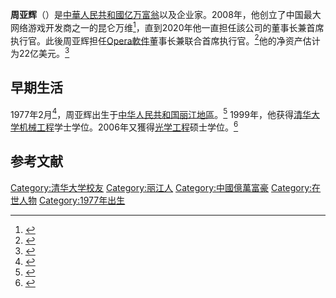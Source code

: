 {{Infobox person
| name = Zhou Yahui
| image = 
| caption = 
| native_name = 周亚辉
| birth_date = {{birth year and age|1977|2}}
| birth_place = {{PRC}}[[雲南省|雲南省]][[丽江地区|丽江地区]]
| death_date = 
| death_place = 
| nationality = {{PRC}}
| other_names = 
| education = [[清華大學|清華大學]]
| children = 
}}  
'''周亚辉'''（{{bd|1977年|2月||}}）是[[中華人民共和國|中華人民共和國]][[亿万富翁|亿万富翁]]以及企业家。2008年，他创立了中国最大网络游戏开发商之一的昆仑万维<ref>{{Cite news|date=2020-05-29|title=China's Kunlun says U.S approves sale of Grindr to investor group|language=en|work=Reuters|url=https://www.reuters.com/article/us-grindr-m-a-sanvincente-idUSKBN2352PR|accessdate=2020-08-31|archive-date=2020-12-09|archive-url=https://web.archive.org/web/20201209103905/https://www.reuters.com/article/us-grindr-m-a-sanvincente-idUSKBN2352PR|dead-url=no}}</ref>，直到2020年他一直担任該公司的董事长兼首席执行官。此後周亚辉担任[[Opera軟件|Opera軟件]]董事长兼联合首席执行官。<ref name=":1">{{Cite web|title=Unveiled! Yahui Zhou, 42-Year Old Chinese Billionaire is Behind the Opay Revolution in Nigeria|url=https://www.financialtechnologyafrica.com/2019/11/14/unveiled-yahui-zhou-42-year-old-chinese-billionaire-is-behind-the-opay-revolution-in-nigeria/|accessdate=2020-08-31|date=2019-11-14|work=Financial Technology|language=en-US}}</ref>他的净资产估计为22亿美元。<ref>{{Cite web|title=Zhou Yahui|url=https://www.forbes.com/profile/zhou-yahui-1/|accessdate=2019-03-03|work=Forbes|language=en|archive-date=2020-10-27|archive-url=https://web.archive.org/web/20201027221532/https://www.forbes.com/profile/zhou-yahui-1/|dead-url=no}}</ref>

== 早期生活 ==
1977年2月<ref>{{Cite web|title=Beyond Playing Games: How Zhou Yahui Bought Grindr And Opera For His Internet Ambition|url=https://www.forbes.com/sites/ywang/2016/03/08/beyond-playing-games：how-zhou-yahui-bought-grindr-and-opera-for-his-internet-ambition/|accessdate=2019-03-03|author=Wang|first=Yue|work=Forbes|language=en|archive-date=2020-10-28|archive-url=https://web.archive.org/web/20201028203458/https://www.forbes.com/sites/ywang/2016/03/08/beyond-playing-games%EF%BC%9Ahow-zhou-yahui-bought-grindr-and-opera-for-his-internet-ambition/|dead-url=no}}</ref>，周亚辉出生于[[中华人民共和国|中华人民共和国]][[丽江地區|丽江地區]]。<ref>{{Cite web|title=Zhou Yahui|url=https://www.weekinchina.com/2016/05/zhou-yahui/|accessdate=13 February 2020|date=20 May 2016|work=Week in China|archive-date=2020-10-27|archive-url=https://web.archive.org/web/20201027204736/https://www.weekinchina.com/2016/05/zhou-yahui/|dead-url=no}}</ref> 1999年，他获得[[清华大学|清华大学]][[机械工程|机械工程]]学士学位。2006年又獲得[[光学工程|光学工程]]硕士学位。<ref name=":0">{{Cite web|title=Yahui Zhou|url=https://investor.opera.com/board-member/yahui-zhou|accessdate=2019-03-03|work=Opera Limited|archive-date=2020-11-06|archive-url=https://web.archive.org/web/20201106085142/https://investor.opera.com/board-member/yahui-zhou|dead-url=no}}</ref>   

== 参考文献 ==
{{Reflist}}

[[Category:清华大学校友|Category:清华大学校友]]
[[Category:丽江人|Category:丽江人]]
[[Category:中國億萬富豪|Category:中國億萬富豪]]
[[Category:在世人物|Category:在世人物]]
[[Category:1977年出生|Category:1977年出生]]